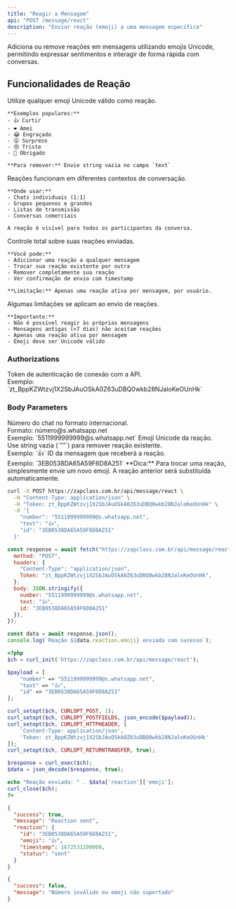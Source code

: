 ```yaml
---
title: "Reagir a Mensagem"
api: "POST /message/react"
description: "Enviar reação (emoji) a uma mensagem específica"
---
```


Adiciona ou remove reações em mensagens utilizando emojis Unicode, permitindo expressar sentimentos e interagir de forma rápida com conversas.

## Funcionalidades de Reação

<AccordionGroup>
  <Accordion title="Emojis Suportados" icon="face-smile">
    Utilize qualquer emoji Unicode válido como reação.

    **Exemplos populares:**
    - 👍 Curtir
    - ❤️ Amei
    - 😂 Engraçado
    - 😮 Surpreso
    - 😢 Triste
    - 🙏 Obrigado

    **Para remover:** Envie string vazia no campo `text`
  </Accordion>

  <Accordion title="Tipos de Chat" icon="comments">
    Reações funcionam em diferentes contextos de conversação.

    **Onde usar:**
    - Chats individuais (1:1)
    - Grupos pequenos e grandes
    - Listas de transmissão
    - Conversas comerciais

    A reação é visível para todos os participantes da conversa.
  </Accordion>

  <Accordion title="Gerenciamento de Reações" icon="arrows-rotate">
    Controle total sobre suas reações enviadas.

    **Você pode:**
    - Adicionar uma reação a qualquer mensagem
    - Trocar sua reação existente por outra
    - Remover completamente sua reação
    - Ver confirmação de envio com timestamp

    **Limitação:** Apenas uma reação ativa por mensagem, por usuário.
  </Accordion>

  <Accordion title="Restrições" icon="triangle-exclamation">
    Algumas limitações se aplicam ao envio de reações.

    **Importante:**
    - Não é possível reagir às próprias mensagens
    - Mensagens antigas (>7 dias) não aceitam reações
    - Apenas uma reação ativa por mensagem
    - Emoji deve ser Unicode válido
  </Accordion>
</AccordionGroup>

### Authorizations

<ParamField path="token" type="string" required>
  Token de autenticação de conexão com a API. <br />
  Exemplo: `zt_BppKZWtzvj1X2SbJAuOSkA0Z63uDBQ0wkb28NJaloKeOUnHk`
</ParamField>

### Body Parameters

<ParamField path="number" type="string" required>
  Número do chat no formato internacional. <br />
  Formato: número@s.whatsapp.net <br />
  Exemplo: `5511999999999@s.whatsapp.net`
</ParamField>

<ParamField path="text" type="string" required>
  Emoji Unicode da reação. <br />
  Use string vazia (`""`) para remover reação existente. <br />
  Exemplo: `👍`
</ParamField>

<ParamField path="id" type="string" required>
  ID da mensagem que receberá a reação. <br />
  Exemplo: `3EB0538DA65A59F6D8A251`
</ParamField>

<Info>
  **Dica:** Para trocar uma reação, simplesmente envie um novo emoji. A reação anterior será substituída automaticamente.
</Info>

<RequestExample>

```bash cURL
curl -X POST https://zapclass.com.br/api/message/react \
  -H "Content-Type: application/json" \
  -H "Token: zt_BppKZWtzvj1X2SbJAuOSkA0Z63uDBQ0wkb28NJaloKeOUnHk" \
  -d '{
    "number": "5511999999999@s.whatsapp.net",
    "text": "👍",
    "id": "3EB0538DA65A59F6D8A251"
  }'
```

```javascript JavaScript
const response = await fetch("https://zapclass.com.br/api/message/react", {
  method: "POST",
  headers: {
    "Content-Type": "application/json",
    Token: "zt_BppKZWtzvj1X2SbJAuOSkA0Z63uDBQ0wkb28NJaloKeOUnHk",
  },
  body: JSON.stringify({
    number: "5511999999999@s.whatsapp.net",
    text: "👍",
    id: "3EB0538DA65A59F6D8A251"
  }),
});

const data = await response.json();
console.log(`Reação ${data.reaction.emoji} enviada com sucesso`);
```

```php PHP
<?php
$ch = curl_init('https://zapclass.com.br/api/message/react');

$payload = [
    "number" => "5511999999999@s.whatsapp.net",
    "text" => "👍",
    "id" => "3EB0538DA65A59F6D8A251"
];

curl_setopt($ch, CURLOPT_POST, 1);
curl_setopt($ch, CURLOPT_POSTFIELDS, json_encode($payload));
curl_setopt($ch, CURLOPT_HTTPHEADER, [
    'Content-Type: application/json',
    'Token: zt_BppKZWtzvj1X2SbJAuOSkA0Z63uDBQ0wkb28NJaloKeOUnHk'
]);
curl_setopt($ch, CURLOPT_RETURNTRANSFER, true);

$response = curl_exec($ch);
$data = json_decode($response, true);

echo "Reação enviada: " . $data['reaction']['emoji'];
curl_close($ch);
?>
```

</RequestExample>

<ResponseExample>

```json 200
{
  "success": true,
  "message": "Reaction sent",
  "reaction": {
    "id": "3EB0538DA65A59F6D8A251",
    "emoji": "👍",
    "timestamp": 1672531200000,
    "status": "sent"
  }
}
```

```json 400
{
  "success": false,
  "message": "Número inválido ou emoji não suportado"
}
```

</ResponseExample>
